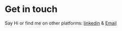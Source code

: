 # Get in touch

Say Hi or find me on other platforms: [linkedin](www.linkedin.com/in/ayushiverma) & [Email](mailto:ayuver3550@gmail.com)
